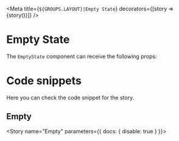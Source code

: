 
<Meta
  title={`${GROUPS.LAYOUT}|Empty State`}
  decorators={[story => <DivFlex>{story()}</DivFlex>]}
/>

# Empty State

The `EmptyState` component can receive the following props:

<Props of={EmptyState} />

# Code snippets

Here you can check the code snippet for the story.

## Empty

<Story name="Empty" parameters={{ docs: { disable: true } }}>
  <div>
    <EmptyState />
  </div>
</Story>

<Source id="empty-state--empty" />
